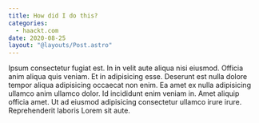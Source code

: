 ```yaml
---
title: How did I do this?
categories:
  - haackt.com
date: 2020-08-25
layout: "@layouts/Post.astro"
---
```


Ipsum consectetur fugiat est. In in velit aute aliqua nisi eiusmod. Officia anim aliqua quis veniam. Et in adipisicing esse. Deserunt est nulla dolore tempor aliqua adipisicing occaecat non enim. Ea amet ex nulla adipisicing ullamco anim ullamco dolor. Id incididunt enim veniam in. Amet aliquip officia amet. Ut ad eiusmod adipisicing consectetur ullamco irure irure. Reprehenderit laboris Lorem sit aute.
